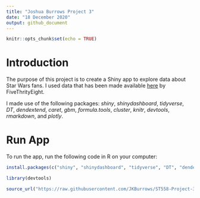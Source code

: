 ```yaml
---
title: "Joshua Burrows Project 3"
date: "18 December 2020"
output: github_document
---
```


```r
knitr::opts_chunk$set(echo = TRUE)
```

# Introduction 

The purpose of this project is to create a Shiny app to explore data about Star Wars fans. I used data that has been made available [here](https://github.com/fivethirtyeight/data/tree/master/star-wars-survey) by FiveThrityEight. 

I made use of the following packages: *shiny*, *shinydashboard*, *tidyverse*, *DT*, *dendextend*, *caret*, *gbm*, *formula.tools*, *cluster*, *knitr*, *devtools*, *rmarkdown*, and *plotly*. 

# Run App

To run the app, run the following code in R on your computer: 

```r
install.packages(c("shiny", "shinydashboard", "tidyverse", "DT", "dendextend", "caret", "gbm", "formula.tools", "cluster", "knitr", "devtools", "rmarkdown", "plotly"))

library(devtools)

source_url("https://raw.githubusercontent.com/JKBurrows/ST558-Project-3/main/app.R")
```




















